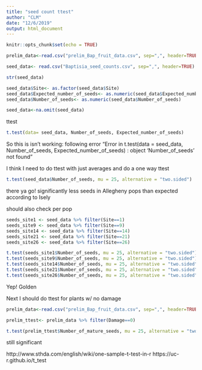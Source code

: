 ```yaml
---
title: "seed count ttest"
author: "CLM"
date: "12/6/2019"
output: html_document
---
```


```r
knitr::opts_chunk$set(echo = TRUE)
```

```r
prelim_data<-read.csv("prelim_Bap_fruit_data.csv", sep=",", header=TRUE)
```

```r
seed_data<- read.csv("Baptisia_seed_counts.csv", sep=",", header=TRUE)
```

```r
str(seed_data)
```
```r
seed_data$Site<- as.factor(seed_data$Site)
seed_data$Expected_number_of_seeds<- as.numeric(seed_data$Expected_number_of_seeds)
seed_data$Number_of_seeds<- as.numeric(seed_data$Number_of_seeds)
```

```r
seed_data<-na.omit(seed_data)
```

ttest
```r
t.test(data= seed_data, Number_of_seeds, Expected_number_of_seeds)
```
So this is isn't working: following error "Error in t.test(data = seed_data, Number_of_seeds, Expected_number_of_seeds) : 
  object 'Number_of_seeds' not found"
  
  
I think I need to do ttest with just averages and do a one way ttest


```r
t.test(seed_data$Number_of_seeds, mu = 25, alternative = "two.sided")
```


there ya go! significantly less seeds in Allegheny pops than expected according to Isely

should also check per pop 
```r
seeds_site1 <- seed_data %>% filter(Site==1) 
seeds_site9 <- seed_data %>% filter(Site==9) 
seeds_site14 <- seed_data %>% filter(Site==14) 
seeds_site21 <- seed_data %>% filter(Site==21) 
seeds_site26 <- seed_data %>% filter(Site==26) 
```


```r
t.test(seeds_site1$Number_of_seeds, mu = 25, alternative = "two.sided")
t.test(seeds_site9$Number_of_seeds, mu = 25, alternative = "two.sided")
t.test(seeds_site14$Number_of_seeds, mu = 25, alternative = "two.sided")
t.test(seeds_site21$Number_of_seeds, mu = 25, alternative = "two.sided")
t.test(seeds_site26$Number_of_seeds, mu = 25, alternative = "two.sided")
```

Yep! Golden

Next I should do ttest for plants w/ no damage

```r
prelim_data<-read.csv("prelim_Bap_fruit_data.csv", sep=",", header=TRUE)
```
```r
prelim_ttest<- prelim_data %>% filter(Damage==0)
```

```r
t.test(prelim_ttest$Number_of_mature_seeds, mu = 25, alternative = "two.sided")
```
still significant




http://www.sthda.com/english/wiki/one-sample-t-test-in-r
https://uc-r.github.io/t_test

